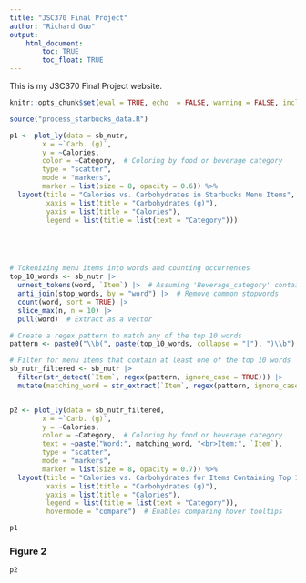 ```yaml
---
title: "JSC370 Final Project"
author: "Richard Guo"
output: 
    html_document:
        toc: TRUE
        toc_float: TRUE
---
```


This is my JSC370 Final Project website.
```r
knitr::opts_chunk$set(eval = TRUE, echo  = FALSE, warning = FALSE, include = TRUE)
```

```r
source("process_starbucks_data.R")

p1 <- plot_ly(data = sb_nutr, 
        x = ~`Carb. (g)`, 
        y = ~Calories, 
        color = ~Category,  # Coloring by food or beverage category
        type = "scatter", 
        mode = "markers",
        marker = list(size = 8, opacity = 0.6)) %>%
  layout(title = "Calories vs. Carbohydrates in Starbucks Menu Items",
         xaxis = list(title = "Carbohydrates (g)"),
         yaxis = list(title = "Calories"),
         legend = list(title = list(text = "Category")))





# Tokenizing menu items into words and counting occurrences
top_10_words <- sb_nutr |> 
  unnest_tokens(word, `Item`) |>  # Assuming 'Beverage_category' contains item names
  anti_join(stop_words, by = "word") |>  # Remove common stopwords
  count(word, sort = TRUE) |> 
  slice_max(n, n = 10) |> 
  pull(word)  # Extract as a vector

# Create a regex pattern to match any of the top 10 words
pattern <- paste0("\\b(", paste(top_10_words, collapse = "|"), ")\\b")

# Filter for menu items that contain at least one of the top 10 words
sb_nutr_filtered <- sb_nutr |> 
  filter(str_detect(`Item`, regex(pattern, ignore_case = TRUE))) |> 
  mutate(matching_word = str_extract(`Item`, regex(pattern, ignore_case = TRUE)))


p2 <- plot_ly(data = sb_nutr_filtered, 
        x = ~`Carb. (g)`, 
        y = ~Calories, 
        color = ~Category,  # Coloring by food or beverage category
        text = ~paste("Word:", matching_word, "<br>Item:", `Item`), 
        type = "scatter", 
        mode = "markers",
        marker = list(size = 8, opacity = 0.7)) %>%
  layout(title = "Calories vs. Carbohydrates for Items Containing Top 10 Words",
         xaxis = list(title = "Carbohydrates (g)"),
         yaxis = list(title = "Calories"),
         legend = list(title = list(text = "Category")),
         hovermode = "compare")  # Enables comparing hover tooltips

```


```r
p1
```

### Figure 2

```r
p2
```